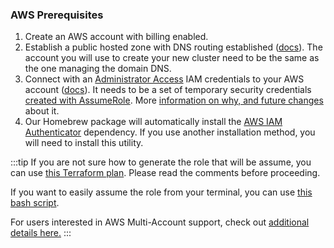 ### AWS Prerequisites

1. Create an AWS account with billing enabled.
2. Establish a public hosted zone with DNS routing established ([docs](https://docs.aws.amazon.com/Route53/latest/DeveloperGuide/AboutHZWorkingWith.html)). The account you will use to create your new cluster need to be the same as the one managing the domain DNS.
3. Connect with an [Administrator Access](https://console.aws.amazon.com/iam/home?#/policies/arn:aws:iam::aws:policy/AdministratorAccessserviceLevelSummary) IAM credentials to your AWS account ([docs](https://docs.aws.amazon.com/general/latest/gr/aws-sec-cred-types.html#access-keys-and-secret-access-keys)). It needs to be a set of temporary security credentials [created with AssumeRole](https://docs.aws.amazon.com/STS/latest/APIReference/API_AssumeRole.html). More [information on why, and future changes](https://github.com/kubefirst/kubefirst/issues/1942) about it.
4. Our Homebrew package will automatically install the [AWS IAM Authenticator](https://docs.aws.amazon.com/eks/latest/userguide/install-aws-iam-authenticator.html) dependency. If you use another installation method, you will need to install this utility.

:::tip
If you are not sure how to generate the role that will be assume, you can use [this Terraform plan](https://github.com/kubefirst/kubefirst/blob/main/tools/aws-create-role.tf). Please read the comments before proceeding.

If you want to easily assume the role from your terminal, you can use [this bash script](https://github.com/kubefirst/kubefirst/blob/main/tools/aws-assume-role.sh).

For users interested in AWS Multi-Account support, check out [additional details here.](/docs/aws/advanced/multi-account.mdx)
:::
